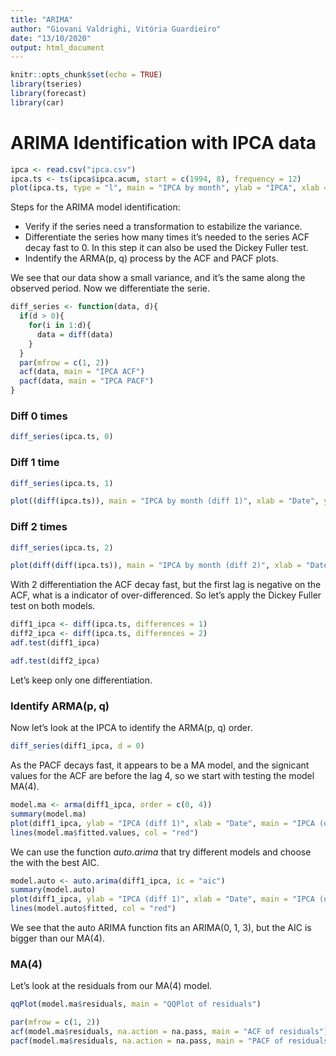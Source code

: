```yaml
---
title: "ARIMA"
author: "Giovani Valdrighi, Vitória Guardieiro"
date: "13/10/2020"
output: html_document
---
```


```r
knitr::opts_chunk$set(echo = TRUE)
library(tseries)
library(forecast)
library(car)
```

# ARIMA Identification with IPCA data

```r
ipca <- read.csv("ipca.csv")
ipca.ts <- ts(ipca$ipca.acum, start = c(1994, 8), frequency = 12)
plot(ipca.ts, type = "l", main = "IPCA by month", ylab = "IPCA", xlab = "Date")
```

Steps for the ARIMA model identification:

  - Verify if the series need a transformation to estabilize the variance.
  - Differentiate the series how many times it's needed to the series ACF decay fast to 0. In this step it can also be used the Dickey Fuller test.
  - Indentify the ARMA(p, q) process by the ACF and PACF plots.

We see that our data show a small variance, and it's the same along the observed period. Now we differentiate the serie.

```r
diff_series <- function(data, d){
  if(d > 0){
    for(i in 1:d){
      data = diff(data)
    }
  }
  par(mfrow = c(1, 2))
  acf(data, main = "IPCA ACF")
  pacf(data, main = "IPCA PACF")
}
```

### Diff 0 times

```r
diff_series(ipca.ts, 0)
```

### Diff 1 time

```r
diff_series(ipca.ts, 1)
```
```r
plot((diff(ipca.ts)), main = "IPCA by month (diff 1)", xlab = "Date", ylab = "IPCA (diff 1)")
```



### Diff 2 times

```r
diff_series(ipca.ts, 2)
```

```r
plot(diff(diff(ipca.ts)), main = "IPCA by month (diff 2)", xlab = "Date", ylab = "IPCA (diff 2)")
```

With 2 differentiation the ACF decay fast, but the first lag is negative on the ACF, what is a indicator of over-differenced. So let's apply the Dickey Fuller test on both models.

```r
diff1_ipca <- diff(ipca.ts, differences = 1)
diff2_ipca <- diff(ipca.ts, differences = 2)
adf.test(diff1_ipca)
```

```r
adf.test(diff2_ipca)
```

Let's keep only one differentiation.

### Identify ARMA(p, q)

Now let's look at the IPCA to identify the ARMA(p, q) order.

```r
diff_series(diff1_ipca, d = 0)
```

As the PACF decays fast, it appears to be a MA model, and the signicant values for the ACF are before the lag 4, so we start with testing the model MA(4).

```r
model.ma <- arma(diff1_ipca, order = c(0, 4)) 
summary(model.ma)
plot(diff1_ipca, ylab = "IPCA (diff 1)", xlab = "Date", main = "IPCA (diff 1) MA(4)")
lines(model.ma$fitted.values, col = "red")
```

We can use the function _auto.arima_ that try different models and choose the with the best AIC.

```r
model.auto <- auto.arima(diff1_ipca, ic = "aic")
summary(model.auto)
plot(diff1_ipca, ylab = "IPCA (diff 1)", xlab = "Date", main = "IPCA (diff 1) ARIMA(0, 1, 3)")
lines(model.auto$fitted, col = "red")
```

We see that the auto ARIMA function fits an ARIMA(0, 1, 3), but the AIC is bigger than our MA(4).

### MA(4)

Let's look at the residuals from our MA(4) model.

```r
qqPlot(model.ma$residuals, main = "QQPlot of residuals")
```

```r
par(mfrow = c(1, 2))
acf(model.ma$residuals, na.action = na.pass, main = "ACF of residuals")
pacf(model.ma$residuals, na.action = na.pass, main = "PACF of residuals")
```

